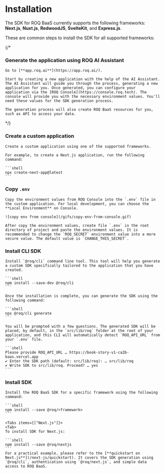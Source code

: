 
# Installation

The SDK for ROQ BaaS currently supports the following frameworks: **Next.js**, **Nuxt.js**, **RedwoodJS**, **SvelteKit**, and **Express.js**.

These are common steps to install the SDK for all supported frameworks:

<Steps>

{/*
### Generate the application using ROQ AI Assistant

    Go to [**app.roq.ai**](https://app.roq.ai/).
    
    Start by creating a new application with the help of the AI Assistant. The AI Assistant will guide you through the process, generating a new application for you. Once generated, you can configure your application via the [ROQ Console](https://console.roq.tech). The console will provide you with the necessary environment values. You'll need these values for the SDK generation process.

    The generation process will also create ROQ BaaS resources for you, such as API to access your data.
*/}

### Create a custom application 

    Create a custom application using one of the supported frameworks. 
    
    For example, to create a Next.js application, run the following command:

    ```shell
    npx create-next-app@latest
    ```

### Copy `.env`

    Copy the environment values from ROQ Console into the `.env` file in the custom application. For local development, you can choose the **Local Environment** on Console.

    ![copy env from console](/gifs/copy-env-from-console.gif)

    After copy the environment values, create file `.env` in the root directory of project and paste the environment values. It is recommended to change the `ROQ_SECRET` environment value into a more secure value. The default value is `CHANGE_THIS_SECRET`.
     
### Install CLI SDK
    
    Install `@roq/cli` command line tool. This tool will help you generate a custom SDK specifically tailored to the application that you have created.

    ```shell
    npm install --save-dev @roq/cli
    ```

    Once the installation is complete, you can generate the SDK using the following command:

    ```shell
    npx @roq/cli generate
    ```
    
    You will be prompted with a few questions. The generated SDK will be placed, by default, in the `src/lib/roq` folder at the root of your application, and this CLI will automatically detect `ROQ_API_URL` from your `.env` file.

    ```shell
    Please provide ROQ_API_URL … https://book-story-v1-ca2b-baas.vercel.app
    ✔ Enter the SDK path (default: src/lib/roq): … src/lib/roq
    ✔ Write SDK to src/lib/roq. Proceed? … yes
    ```

### Install SDK 

    Install the ROQ BaaS SDK for a specific framework using the following command:

    ```shell
    npm install --save @roq/<framework>
    ```

    <Tabs items={["Next.js"]}>
    <Tab>
    To install SDK for Next.js:

    ```shell
    npm install --save @roq/nextjs
    ```
    For a practical example, please refer to the [**quickstart on Next.js**](/next-js/quickstart). It covers the SDK generation using `@roq/cli`, authentication using `@roq/next.js`, and simple data access to ROQ BaaS.
</Tab>
</Tabs>
</Steps>